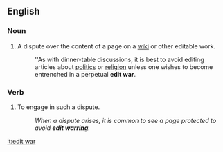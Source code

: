 ==English==

===Noun===
{{en-noun|sg=[[edit]] [[war]]}}

# A dispute over the content of a page on a [[wiki]] or other editable work.
#: ''As with dinner-table discussions, it is best to avoid editing articles about [[politics]] or [[religion]] unless one wishes to become entrenched in a perpetual '''edit war'''.

===Verb===
{{infl|en|verb|head=to [[edit]] [[war]]}}

# To engage in such a dispute.
#: ''When a dispute arises, it is common to see a page protected to avoid '''edit warring'''.''

[[it:edit war]]